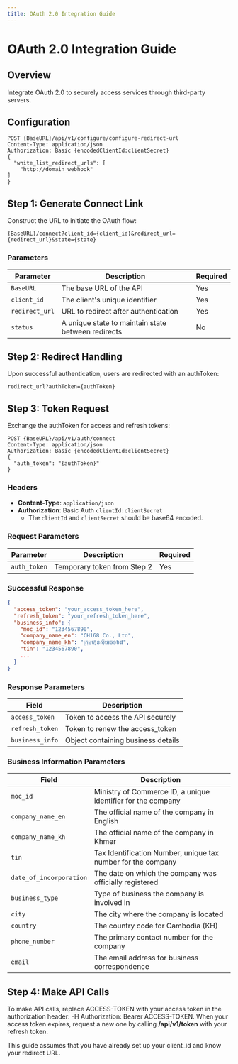 ```yaml
---
title: OAuth 2.0 Integration Guide
---
```



# OAuth 2.0 Integration Guide

## Overview

Integrate OAuth 2.0 to securely access services through third-party servers.
## Configuration
```http
POST {BaseURL}/api/v1/configure/configure-redirect-url
Content-Type: application/json
Authorization: Basic {encodedClientId:clientSecret}
{
  "white_list_redirect_urls": [
    "http://domain_webhook"
]
}

```

## Step 1: Generate Connect Link

Construct the URL to initiate the OAuth flow:

```plaintext
{BaseURL}/connect?client_id={client_id}&redirect_url={redirect_url}&state={state}
```

### Parameters

| Parameter        | Description                                       | Required |
|------------------|---------------------------------------------------|----------|
| `BaseURL`        | The base URL of the API                           | Yes      |
| `client_id`      | The client's unique identifier                    | Yes      |
| `redirect_url`   | URL to redirect after authentication              | Yes      |
| `status`| A unique state to maintain state between redirects| No      |

## Step 2: Redirect Handling

Upon successful authentication, users are redirected with an authToken:

```plaintext
redirect_url?authToken={authToken}
```

## Step 3: Token Request

Exchange the authToken for access and refresh tokens:

```http
POST {BaseURL}/api/v1/auth/connect
Content-Type: application/json
Authorization: Basic {encodedClientId:clientSecret}
{
  "auth_token": "{authToken}"
}
```
### Headers

- **Content-Type**: `application/json`
- **Authorization**: Basic Auth `clientId:clientSecret`
  - The `clientId` and `clientSecret` should be base64 encoded.

### Request Parameters

| Parameter   | Description                  | Required |
|-------------|------------------------------|----------|
| `auth_token`| Temporary token from Step 2  | Yes      |

### Successful Response

```json
{
  "access_token": "your_access_token_here",
  "refresh_token": "your_refresh_token_here",
  "business_info": {
    "moc_id": "1234567890",
    "company_name_en": "CH168 Co., Ltd",
    "company_name_kh": "ក្រុមហ៊ុនស៊ីអេច១៦៨",
    "tin": "1234567890",
    ...
  }
}
```


### Response Parameters

| Field             | Description                               |
|-------------------|-------------------------------------------|
| `access_token`    | Token to access the API securely          |
| `refresh_token`   | Token to renew the access_token           |
| `business_info`   | Object containing business details        |

### Business Information Parameters

| Field                | Description                                                  |
|----------------------|--------------------------------------------------------------|
| `moc_id`             | Ministry of Commerce ID, a unique identifier for the company |
| `company_name_en`    | The official name of the company in English                  |
| `company_name_kh`    | The official name of the company in Khmer                    |
| `tin`                | Tax Identification Number, unique tax number for the company |
| `date_of_incorporation` | The date on which the company was officially registered   |
| `business_type`      | Type of business the company is involved in                  |
| `city`               | The city where the company is located                        |
| `country`            | The country code for Cambodia (KH)                           |
| `phone_number`       | The primary contact number for the company                   |
| `email`              | The email address for business correspondence 

## Step 4: Make API Calls
To make API calls, replace ACCESS-TOKEN with your access token in the authorization header: -H Authorization: Bearer ACCESS-TOKEN. When your access token expires, request a new one by calling **/api/v1/token** with your refresh token.

<Callout>This guide assumes that you have already set up your client_id and know your redirect URL.</Callout>
```

